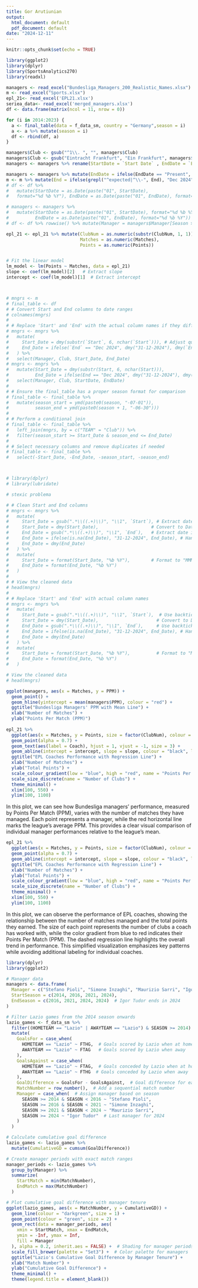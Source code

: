 ```yaml
---
title: Gor Arutiunian
output:
  html_document: default
  pdf_document: default
date: "2024-12-11"
---
```


```r
knitr::opts_chunk$set(echo = TRUE)
```



```r
library(ggplot2)
library(dplyr)
library(SportsAnalytics270)
library(readxl)

managers <- read_excel("Bundesliga_Managers_200_Realistic_Names.xlsx")
m <- read_excel("Sports.xlsx")
epl_21<- read_excel('EPL21.xlsx')
seriea_data<- read_excel('merged_managers.xlsx')
df <- data.frame(matrix(ncol = 11, nrow = 0))

for (i in 2014:2023) {
  a <- final_table(data = f_data_sm, country = "Germany",season = i)
  a <- a %>% mutate(season = i)
  df <- rbind(df, a)
}

managers$Club <- gsub("^1\\. ", "", managers$Club)
managers$Club <- gsub("Eintracht Frankfurt", "Ein Frankfurt", managers$Club)
managers <- managers %>% rename(StartDate = `Start Date` , EndDate = `End Date`)

managers <- managers %>% mutate(EndDate = ifelse(EndDate == "Present", "Dec 2024", EndDate))
m <- m %>% mutate(End = ifelse(grepl("^expected|^\\-", End), "Dec 2024", End))
# df <- df %>%
#   mutate(StartDate = as.Date(paste("01", StartDate),
#   format="%d %b %Y"), EndDate = as.Date(paste("01", EndDate), format="%d %b %Y")) 

# managers <- managers %>%
#   mutate(StartDate = as.Date(paste("01", StartDate), format="%d %b %Y"),
#          EndDate = as.Date(paste("01", EndDate), format="%d %b %Y")) # Perform the join to add the Manager column to df based on the condition
# df <- df %>% rowwise() %>% mutate(Manager = managers$Manager[Season >= as.integer(format(managers$StartDate, "%Y")) & Season <= as.integer(format(managers$EndDate, "%Y"))][1])

epl_21 <- epl_21 %>% mutate(ClubNum = as.numeric(substr(ClubNum, 1, 1)),
                            Matches = as.numeric(Matches),
                            Points = as.numeric(Points))


# Fit the linear model
lm_model <- lm(Points ~ Matches, data = epl_21)
slope <- coef(lm_model)[2]   # Extract slope
intercept <- coef(lm_model)[1]  # Extract intercept



# mngrs <- m
# final_table <- df
# # Convert Start and End columns to date ranges
# colnames(mngrs)
# 
# # Replace 'Start' and 'End' with the actual column names if they differ
# mngrs <- mngrs %>%
#   mutate(
#     Start_Date = dmy(substr(`Start`, 6, nchar(`Start`))), # Adjust quotes for column names if needed
#     End_Date = ifelse(`End` == "Dec 2024", dmy("31-12-2024"), dmy(`End`))
#   ) %>%
#   select(Manager, Club, Start_Date, End_Date)
# mngrs <- mngrs %>%
#   mutate(Start_Date = dmy(substr(Start, 6, nchar(Start))),
#          End_Date = ifelse(End == "Dec 2024", dmy("31-12-2024"), dmy(End))) %>%
#   select(Manager, Club, StartDate, EndDate)
# 
# # Ensure the final_table has a proper season format for comparison
# final_table <- final_table %>%
#   mutate(season_start = ymd(paste0(season, "-07-01")),
#          season_end = ymd(paste0(season + 1, "-06-30")))
# 
# # Perform a conditional join
# final_table <- final_table %>%
#   left_join(mngrs, by = c("TEAM" = "Club")) %>%
#   filter(season_start >= Start_Date & season_end <= End_Date)
# 
# # Select necessary columns and remove duplicates if needed
# final_table <- final_table %>%
#   select(-Start_Date, -End_Date, -season_start, -season_end)



# library(dplyr)
# library(lubridate)

# stexic problema

# # Clean Start and End columns
# mngrs <- mngrs %>%
#   mutate(
#     Start_Date = gsub(".*\\((.+)\\)", "\\1", `Start`), # Extract date inside parentheses
#     Start_Date = dmy(Start_Date),                    # Convert to Date format
#     End_Date = gsub(".*\\((.+)\\)", "\\1", `End`),   # Extract date inside parentheses
#     End_Date = ifelse(is.na(End_Date), "31-12-2024", End_Date), # Handle open-ended cases
#     End_Date = dmy(End_Date)
#   ) %>%
#   mutate(
#     Start_Date = format(Start_Date, "%b %Y"),        # Format to "MMM YYYY"
#     End_Date = format(End_Date, "%b %Y")
#   )
# 
# # View the cleaned data
# head(mngrs)
# 
# # Replace 'Start' and 'End' with actual column names
# mngrs <- mngrs %>%
#   mutate(
#     Start_Date = gsub(".*\\((.+)\\)", "\\1", `Start`),  # Use backticks if needed
#     Start_Date = dmy(Start_Date),                      # Convert to Date format
#     End_Date = gsub(".*\\((.+)\\)", "\\1", `End`),     # Use backticks if needed
#     End_Date = ifelse(is.na(End_Date), "31-12-2024", End_Date), # Handle open-ended cases
#     End_Date = dmy(End_Date)
#   ) %>%
#   mutate(
#     Start_Date = format(Start_Date, "%b %Y"),          # Format to "MMM YYYY"
#     End_Date = format(End_Date, "%b %Y")
#   )

# View the cleaned data
# head(mngrs)
```



```r
ggplot(managers, aes(x = Matches, y = PPM)) + 
  geom_point() + 
  geom_hline(yintercept = mean(managers$PPM), colour = "red") +
  ggtitle("Bundesliga Managers' PPM with Mean Line") +
  xlab("Number of Matches") +
  ylab("Points Per Match (PPM)")
  
epl_21 %>% 
  ggplot(aes(x = Matches, y = Points, size = factor(ClubNum), colour = as.numeric(PPM))) +
  geom_point(alpha = 0.7) + 
  geom_text(aes(label = Coach), hjust = 1, vjust = -1, size = 3) + 
  geom_abline(intercept = intercept, slope = slope, colour = "black", linetype = "dashed") + # Add regression line
  ggtitle("EPL Coaches Performance with Regression Line") +
  xlab("Number of Matches") + 
  ylab("Total Points") + 
  scale_colour_gradient(low = "blue", high = "red", name = "Points Per Match (PPM)") + 
  scale_size_discrete(name = "Number of Clubs") + 
  theme_minimal() +
  xlim(100, 550) +
  ylim(100, 1100)
```

In this plot, we can see how Bundesliga managers' performance, measured by Points Per Match (PPM), varies with the number of matches they have managed. Each point represents a manager, while the red horizontal line marks the league's average PPM. This provides a clear visual comparison of individual manager performances relative to the league's mean.

```r

epl_21 %>% 
  ggplot(aes(x = Matches, y = Points, size = factor(ClubNum), colour = as.numeric(PPM))) +
  geom_point(alpha = 0.7) + 
  geom_abline(intercept = intercept, slope = slope, colour = "black", linetype = "dashed") + # Add regression line
  ggtitle("EPL Coaches Performance with Regression Line") +
  xlab("Number of Matches") + 
  ylab("Total Points") + 
  scale_colour_gradient(low = "blue", high = "red", name = "Points Per Match (PPM)") + 
  scale_size_discrete(name = "Number of Clubs") + 
  theme_minimal() +
  xlim(100, 550) +
  ylim(100, 1100)

```

In this plot, we can observe the performance of EPL coaches, showing the relationship between the number of matches managed and the total points they earned. The size of each point represents the number of clubs a coach has worked with, while the color gradient from blue to red indicates their Points Per Match (PPM). The dashed regression line highlights the overall trend in performance. This simplified visualization emphasizes key patterns while avoiding additional labeling for individual coaches.


```r
library(dplyr)
library(ggplot2)

# Manager data
managers <- data.frame(
  Manager = c("Stefano Pioli", "Simone Inzaghi", "Maurizio Sarri", "Igor Tudor"),
  StartSeason = c(2014, 2016, 2021, 2024),
  EndSeason = c(2016, 2021, 2024, 2024)  # Igor Tudor ends in 2024
)

# Filter Lazio games from the 2014 season onwards
lazio_games <- f_data_sm %>%
  filter((HOMETEAM == "Lazio" | AWAYTEAM == "Lazio") & SEASON >= 2014) %>%
  mutate(
    GoalsFor = case_when(
      HOMETEAM == "Lazio" ~ FTHG,  # Goals scored by Lazio when at home
      AWAYTEAM == "Lazio" ~ FTAG   # Goals scored by Lazio when away
    ),
    GoalsAgainst = case_when(
      HOMETEAM == "Lazio" ~ FTAG,  # Goals conceded by Lazio when at home
      AWAYTEAM == "Lazio" ~ FTHG  # Goals conceded by Lazio when away
    ),
    GoalDifference = GoalsFor - GoalsAgainst,  # Goal difference for each match
    MatchNumber = row_number(),  # Add a sequential match number
    Manager = case_when(  # Assign manager based on season
      SEASON >= 2014 & SEASON < 2016 ~ "Stefano Pioli",
      SEASON >= 2016 & SEASON < 2021 ~ "Simone Inzaghi",
      SEASON >= 2021 & SEASON < 2024 ~ "Maurizio Sarri",
      SEASON >= 2024 ~ "Igor Tudor"  # Last manager for 2024
    )
  )

# Calculate cumulative goal difference
lazio_games <- lazio_games %>%
  mutate(CumulativeGD = cumsum(GoalDifference))

# Create manager periods with exact match ranges
manager_periods <- lazio_games %>%
  group_by(Manager) %>%
  summarize(
    StartMatch = min(MatchNumber),
    EndMatch = max(MatchNumber)
  )

# Plot cumulative goal difference with manager tenure
ggplot(lazio_games, aes(x = MatchNumber, y = CumulativeGD)) +
  geom_line(colour = "darkgreen", size = 1) +
  geom_point(colour = "green", size = 2) +
  geom_rect(data = manager_periods, aes(
    xmin = StartMatch, xmax = EndMatch,
    ymin = -Inf, ymax = Inf,
    fill = Manager
  ), alpha = 0.2, inherit.aes = FALSE) +  # Shading for manager periods
  scale_fill_brewer(palette = "Set3") +  # Color palette for managers
  ggtitle("Lazio's Cumulative Goal Difference by Manager Tenure") +
  xlab("Match Number") +
  ylab("Cumulative Goal Difference") +
  theme_minimal() +
  theme(legend.title = element_blank())


```



